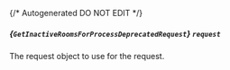 {/* Autogenerated DO NOT EDIT  */}

##### *{`GetInactiveRoomsForProcessDeprecatedRequest`}* `request`
The request object to use for the request.

<Collapsible openLabel={Labels.showProperties} closeLabel={Labels.hideProperties}>
  <GetInactiveRoomsForProcessDeprecatedRequest />
</Collapsible>

